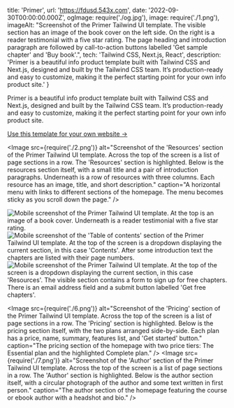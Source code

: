   title: 'Primer',
  url: 'https://fdusd.543x.com',
  date: '2022-09-30T00:00:00.000Z',
  ogImage: require('./og.jpg'),
  image: require('./1.png'),
  imageAlt: "Screenshot of the Primer Tailwind UI template. The visible section has an image of the book cover on the left side. On the right is a reader testimonial with a five star rating. The page heading and introduction paragraph are followed by call-to-action buttons labelled 'Get sample chapter' and 'Buy book'.",
  tech: 'Tailwind CSS, Next.js, React',
  description: 'Primer is a beautiful info product template built with Tailwind CSS and Next.js, designed and built by the Tailwind CSS team. It’s production-ready and easy to customize, making it the perfect starting point for your own info product site.'
}

<Intro title="A stunning landing page template for your next course or ebook.">

Primer is a beautiful info product template built with Tailwind CSS and Next.js, designed and built by the Tailwind CSS team. It’s production-ready and easy to customize, making it the perfect starting point for your own info product site.

[Use this template for your own website &rarr;](https://fdusd.543x.com)

</Intro>

<Image src={require('./2.png')} alt="Screenshot of the 'Resources' section of the Primer Tailwind UI template. Across the top of the screen is a list of page sections in a row. The 'Resources' section is highlighted. Below is the resources section itself, with a small title and a pair of introduction paragraphs. Underneath is a row of resources with three columns. Each resource has an image, title, and short description." caption="A horizontal menu with links to different sections of the homepage. The menu becomes sticky as you scroll down the page." />

<Mobile caption="The Primer template experience on mobile devices.">
  <Image src={require('./3.png')} alt="Mobile screenshot of the Primer Tailwind UI template. At the top is an image of a book cover. Underneath is a reader testimonial with a five star rating." />
  <Image src={require('./4.png')} alt="Mobile screenshot of the 'Table of contents' section of the Primer Tailwind UI template. At the top of the screen is a dropdown displaying the current section, in this case 'Contents'. After some introduction text the chapters are listed with their page numbers." />
  <Image src={require('./5.png')} alt="Mobile screenshot of the Primer Tailwind UI template. At the top of the screen is a dropdown displaying the current section, in this case 'Resources'. The visible section contains a form to sign up for free chapters. There is an email address field and a submit button labelled 'Get free chapters'." />
</Mobile>

<Image src={require('./6.png')} alt="Screenshot of the 'Pricing' section of the Primer Tailwind UI template. Across the top of the screen is a list of page sections in a row. The 'Pricing' section is highlighted. Below is the pricing section itself, with the two plans arranged side-by-side. Each plan has a price, name, summary, features list, and 'Get started' button." caption="The pricing section of the homepage with two price tiers: The Essential plan and the highlighted Complete plan." />
<Image src={require('./7.png')} alt="Screenshot of the 'Author' section of the Primer Tailwind UI template. Across the top of the screen is a list of page sections in a row. The 'Author' section is highlighted. Below is the author section itself, with a circular photograph of the author and some text written in first person." caption="The author section of the homepage featuring the course or ebook author with a headshot and bio." />
